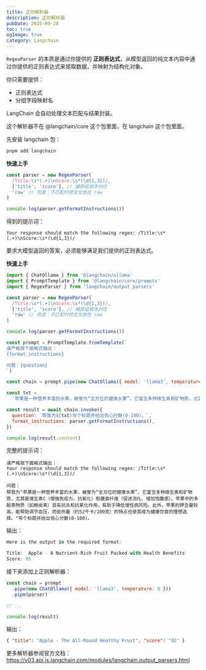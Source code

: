 ```yaml
---
title: 正则解析器
description: 正则解析器
pubDate: 2025-09-28
toc: true
ogImage: true
category: Langchain
---
```


`RegexParser` 的本质是通过你提供的 **正则表达式**，从模型返回的纯文本内容中通过你提供的正则表达式来提取数据，并映射为结构化对象。

你只需要提供：

- 正则表达式
- 分组字段映射名

LangChain 会自动处理文本匹配与结果封装。

这个解析器不在 @langchain/core 这个包里面，在 langchain 这个包里面。

先安装 langchain 包：

```bash
pnpm add langchain
```

**快速上手**

```js
const parser = new RegexParser(
  /Title:\s*(.+)\nScore:\s*(\d{1,3})/,
  ['title', 'score'], // 捕获组顺序对应
  'raw' // 兜底：不匹配时把全文放在 raw
)

console.log(parser.getFormatInstructions())
```

得到的提示词：

```
Your response should match the following regex: /Title:\s*(.+)\nScore:\s*(\d{1,3})/
```

要求大模型返回的答案，必须能够满足我们提供的正则表达式。

**快速上手**

```js
import { ChatOllama } from '@langchain/ollama'
import { PromptTemplate } from '@langchain/core/prompts'
import { RegexParser } from 'langchain/output_parsers'

const parser = new RegexParser(
  /Title:\s*(.+)\nScore:\s*(\d{1,3})/,
  ['title', 'score'], // 捕获组顺序对应
  'raw' // 兜底：不匹配时把全文放在 raw
)

console.log(parser.getFormatInstructions())

const prompt = PromptTemplate.fromTemplate(`
请严格按下面格式输出：
{format_instructions}

问题：{question}
`)

const chain = prompt.pipe(new ChatOllama({ model: 'llama3', temperature: 0 }))

const txt =
  '苹果是一种营养丰富的水果，被誉为“全方位的健康水果”。它富含多种维生素和矿物质，尤其是维生素C（增强免疫力、抗氧化）和膳食纤维（促进消化、增加饱腹感）。苹果中的多酚类物质（如槲皮素）具有抗炎和抗氧化作用，有助于降低慢性病风险。此外，苹果的钾含量较高，能帮助调节血压，而低热量（约52千卡/100克）的特点也使其成为健康饮食的理想选择。'

const result = await chain.invoke({
  question: `帮我为${txt}写个标题并给出信心分数(0-100)。`,
  format_instructions: parser.getFormatInstructions(),
})

console.log(result.content)
```

完整的提示词：

```
请严格按下面格式输出：
Your response should match the following regex: /Title:\s*(.+)\nScore:\s*(\d{1,3})/

问题：
帮我为"苹果是一种营养丰富的水果，被誉为“全方位的健康水果”。它富含多种维生素和矿物质，尤其是维生素C（增强免疫力、抗氧化）和膳食纤维（促进消化、增加饱腹感）。苹果中的多酚类物质（如槲皮素）具有抗炎和抗氧化作用，有助于降低慢性病风险。此外，苹果的钾含量较高，能帮助调节血压，而低热量（约52千卡/100克）的特点也使其成为健康饮食的理想选择。"写个标题并给出信心分数(0-100)。
```

输出：

```js
Here is the output in the required format:

Title:  Apple - A Nutrient-Rich Fruit Packed with Health Benefits
Score: 95
```

接下来添加上正则解析器：

```js
const chain = prompt
  .pipe(new ChatOllama({ model: 'llama3', temperature: 0 }))
  .pipe(parser)

// ...

console.log(result)
```

输出：

```json
{ "title": "Apple - The All-Round Healthy Fruit", "score": "92" }
```

更多解析器参阅官方文档：https://v03.api.js.langchain.com/modules/langchain.output_parsers.html
